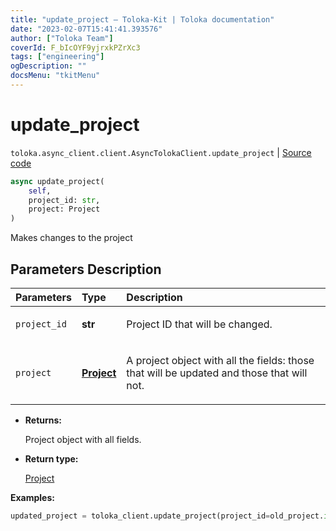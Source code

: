 ```yaml
---
title: "update_project — Toloka-Kit | Toloka documentation"
date: "2023-02-07T15:41:41.393576"
author: ["Toloka Team"]
coverId: F_bIcOYF9yjrxkPZrXc3
tags: ["engineering"]
ogDescription: ""
docsMenu: "tkitMenu"
---
```


# update_project
`toloka.async_client.client.AsyncTolokaClient.update_project` | [Source code](https://github.com/Toloka/toloka-kit/blob/v1.1.3/src/async_client/client.py#L0)

```python
async update_project(
    self,
    project_id: str,
    project: Project
)
```

Makes changes to the project

## Parameters Description

| Parameters | Type | Description |
| :----------| :----| :-----------|
`project_id`|**str**|<p>Project ID that will be changed.</p>
`project`|**[Project](/docs/toloka-kit/reference/toloka.client.project.Project)**|<p>A project object with all the fields: those that will be updated and those that will not.</p>

* **Returns:**

  Project object with all fields.

* **Return type:**

  [Project](/docs/toloka-kit/reference/toloka.client.project.Project)

**Examples:**

```python
updated_project = toloka_client.update_project(project_id=old_project.id, project=new_project_object)
```
